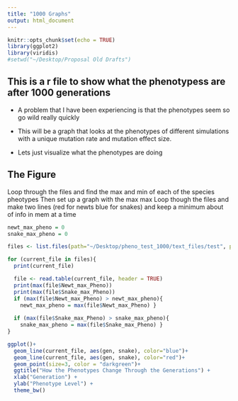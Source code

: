 ```yaml
---
title: "1000 Graphs"
output: html_document
---
```


```r
knitr::opts_chunk$set(echo = TRUE)
library(ggplot2)
library(viridis)
#setwd("~/Desktop/Proposal Old Drafts")
```

## This is a r file to show what the phenotypess are after 1000 generations
- A problem that I have been experiencing is that the phenotypes seem so go wild really quickly 
- This will be a graph that looks at the phenotypes of different simulations with a unique mutation rate and mutation effect size.

- Lets just visualize what the phenotypes are doing

## The Figure
Loop through the files and find the max and min of each of the species pheotypes
Then set up a graph with the max max
Loop though the files and make two lines (red for newts blue for snakes) and keep a minimum about of info in mem at a time

```r
newt_max_pheno = 0
snake_max_pheno = 0

files <- list.files(path="~/Desktop/pheno_test_1000/text_files/test", pattern="*.txt", full.names=TRUE, recursive=FALSE)

for (current_file in files){
  print(current_file)

  file <- read.table(current_file, header = TRUE)
  print(max(file$Newt_max_Pheno))
  print(max(file$Snake_max_Pheno))
  if (max(file$Newt_max_Pheno) > newt_max_pheno){
    newt_max_pheno = max(file$Newt_max_Pheno) }
  
  if (max(file$Snake_max_Pheno) > snake_max_pheno){
    snake_max_pheno = max(file$Snake_max_Pheno) }
}
```


```r
ggplot()+
  geom_line(current_file, aes(gen, snake), color="blue")+
  geom_line(current_file, aes(gen, snake), color="red")+
  geom_point(size=3, color = "darkgreen")+
  ggtitle("How the Phenotypes Change Through the Generations") + 
  xlab("Generation") + 
  ylab("Phenotype Level") +
  theme_bw()
```

